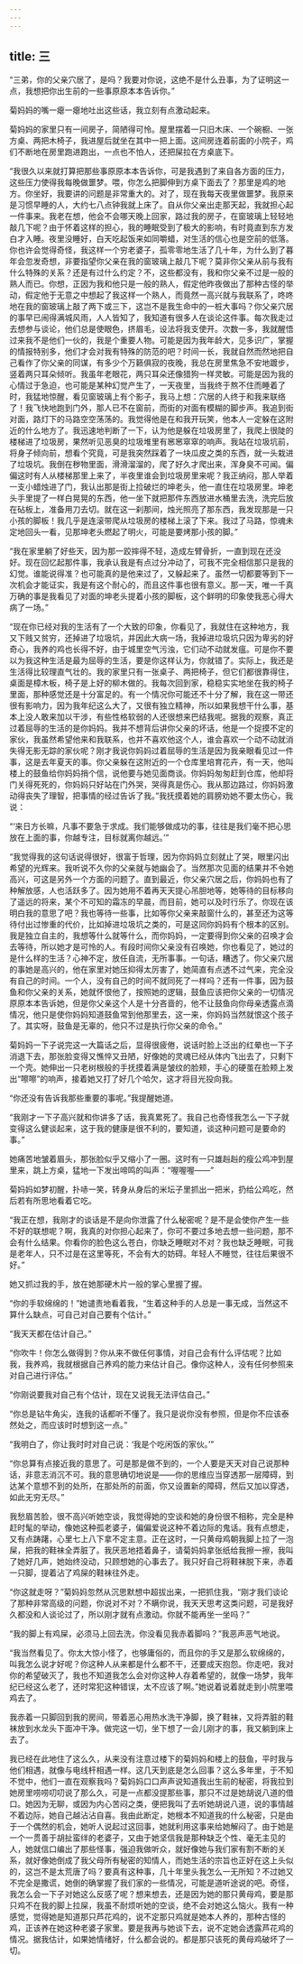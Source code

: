 ```yaml
---
---
---
```

title: 三
---



“三弟，你的父亲穴居了，是吗？我要对你说，这绝不是什么丑事，为了证明这一点，我想把你出生前的一些事原原本本告诉你。”

菊妈妈的嘴一瘪一瘪地吐出这些话，我立刻有点激动起来。

菊妈妈的家里只有一间房子，简陋得可怜。屋里摆着一只旧木床、一个碗橱、一张方桌、两把木椅子，我进屋后就坐在其中一把上面。这间房连着前面的小院子，鸡们不断地在房里跑进跑出，一点也不怕人，还把屎拉在方桌底下。

“我很久以来就打算把那些事原原本本告诉你，可是我遇到了来自各方面的压力，这些压力使得我每晚做噩梦。喂，你怎么把脚伸到方桌下面去了？那里是鸡的地方。你坐好，我要讲的问题是非常重大的。对了，现在我每天夜里做噩梦。我原来是习惯早睡的人，大约七八点钟我就上床了。自从你父亲出走那天起，我就担心起一件事来。我老在想，他会不会哪天晚上回家，路过我的房子，在窗玻璃上轻轻地敲几下呢？由于怀着这样的担心，我的睡眠受到了极大的影响，有时竟直到东方发白才入睡。夜里没睡好，白天吃起饭来如同嚼蜡，对生活的信心也是空前的低落。你也许会觉得奇怪，我这样一个穷老婆子，孤零零地生活了几十年，为什么到了暮年会忽发奇想，非要指望你父亲在我的窗玻璃上敲几下呢？莫非你父亲从前与我有什么特殊的关系？还是有过什么约定？不，这些都没有，我和你父亲不过是一般的熟人而已。你想，正因为我和他只是一般的熟人，假定他昨夜做出了那种古怪的举动，假定他于无意之中想起了我这样一个熟人，而竟然一高兴就与我联系了，咚咚地在我的窗玻璃上敲了两下或三下，这岂不是我生命中的一桩大事吗？你父亲穴居的事早已闹得满城风雨，人人皆知了，我知道有很多人在谈论这件事。每次我走过去想参与谈论，他们总是使眼色，挤眉毛，设法将我支使开。次数一多，我就醒悟过来我不是他们一伙的，我是个重要人物。可能是因为我年龄大，见多识广，掌握的情报特别多，他们才会对我有特殊的防范的吧？时间一长，我就自然而然地把自己看作了你父亲的同谋，有多少个万籁俱寂的夜晚，我总在房里焦急不安地踱步，竖着两只耳朵倾听。我虽年老眼花，两只耳朵还像猎狗一样灵敏。可能是因为我的心情过于急迫，也可能是某种幻觉产生了，一天夜里，当我终于熬不住而睡着了时，我猛地惊醒，看见窗玻璃上有个影子，我马上想：穴居的人终于和我来联络了！我飞快地跑到门外，那人已不在窗前，而街的对面有模糊的脚步声。我追到街对面，路灯下的马路空空荡荡的。我觉得他是在和我开玩笑，他本人一定躲在这附近的什么地方了。我迅速地判断了一下，认为他是躲在垃圾房里了，我爬上很陡的楼梯进了垃圾房，果然听见恶臭的垃圾堆里有窸窸窣窣的响声。我站在垃圾坑前，将身子倾向前，想看个究竟，可是我突然踩着了一块瓜皮之类的东西，就一头栽进了垃圾坑。我倒在秽物里面，滑滑溜溜的，爬了好久才爬出来，浑身臭不可闻。偏偏这时有人从楼梯那里上来了，半夜里谁会到垃圾房里来呢？我正纳闷，那人举着一支小蜡烛进了门，我认出那是街上捡破烂的坤老头，他一直住在垃圾房里。坤老头手里提了一样白晃晃的东西，他一坐下就把那件东西放进水桶里去洗，洗完后放在砧板上，准备用刀去切。就在这一刹那间，烛光照亮了那东西，我发现那是一只小孩的脚板！我几乎是连滚带爬从垃圾房的楼梯上滚了下来。我过了马路，惊魂未定地回头一看，见那坤老头燃起了明火，可能是要烤那小孩的脚。”

“我在家里躺了好些天，因为那一跤摔得不轻，造成左臂骨折，一直到现在还没好。现在回忆起那件事，我承认我是有点过分冲动了，可我不完全相信那只是我的幻觉。谁能说得准？也可能真的是他来过了，又躲起来了。虽然一切都要等到下一次机会才能证实，我是有这个耐心的，而且这件事也很有意义。那一天，唯一千真万确的事是我看见了对面的坤老头提着小孩的脚板，这个鲜明的印象使我恶心得大病了一场。”

“现在你已经对我的生活有了一个大致的印象，你看见了，我就住在这种地方，我又下贱又贫穷，还掉进了垃圾坑，并因此大病一场，我掉进垃圾坑只因为卑劣的好奇心，我养的鸡也长得不好，由于城里空气污浊，它们动不动就发瘟。可是你不要以为我这种生活是最为屈辱的生活，要是你这样认为，你就错了。实际上，我还是生活得比较理直气壮的。我的家里只有一张桌子、两把椅子，但它们都很靠得住，桌面是樟木板，椅子是上好的柳木做的。我每次回到家，稳稳实实地坐在我的椅子里面，那种感觉还是十分富足的。有一个情况你可能还不十分了解，我在这一带还很有影响力，因为我年纪这么大了，又很有独立精神，所以如果我想干什么事，基本上没人敢来加以干涉，有些性格软弱的人还很想来巴结我呢。据我的观察，真正过着屈辱的生活的是你妈妈。我并不想背后讲你父亲的坏话，他是一个捉摸不定的家伙，我虽然希望他来和我联系，也并不喜欢他这个人，谁会喜欢一个动不动就消失得无影无踪的家伙呢？刚才我说你妈妈过着屈辱的生活是因为我亲眼看见过一件事，这是去年夏天的事。你父亲躲在这附近的一个仓库里培育花卉，有一天，他叫楼上的鼓鱼给你妈妈捎个信，说他要与她见面商谈。你妈妈匆匆赶到仓库，他却将门关得死死的，你妈妈只好站在门外哭，哭得真是伤心。我从那边路过，你妈妈激动得丧失了理智，把事情的经过告诉了我。”我抚摸着她的肩膀劝她不要太伤心，我说：

“‘来日方长嘛，凡事不要急于求成。我们能够做成功的事，往往是我们毫不把心思放在上面的事，你越专注，目标就离你越远。’”

“我觉得我的这句话说得很好，很富于哲理，因为你妈妈立刻就止了哭，眼里闪出希望的光辉来。我听说不久你的父亲就与她幽会了。当然那次见面的结果并不令她高兴，可这是另外一个方面的问题了。直到最近，你父亲穴居之后，你妈妈也有了种解放感，人也活跃多了。因为她用不着再天天提心吊胆地等，她等待的目标移向了遥远的将来，某个不可知的霜冻的早晨，而目前，她可以及时行乐了。你现在该明白我的意思了吧？我也等待一些事，比如等你父亲来敲窗什么的，甚至还为这等待付出过惨重的代价，比如掉进垃圾坑之类的，可是这同你妈妈有个根本的区别。我是独立自主的，我想等什么就等什么，而你妈妈，一定要得到你父亲的召唤才会去等待，所以她才是可怜的人。有段时间你父亲没有召唤她，你也看见了，她过的是什么样的生活？心神不定，放任自流，无所事事。一句话，糟透了。你父亲穴居的事她是高兴的，他在家里对她压抑得太厉害了，她简直有点透不过气来，完全没有自己的时间。一个人，没有自己的时间不就同死了一样吗？还有一件事，因为鼓鱼和你父亲的关系，她就怀恨他了，按照她的逻辑，鼓鱼应该把你父亲的一切情况原原本本告诉她，但是你父亲这个人是十分吝啬的，他不让鼓鱼向你母亲透露点滴情况，他只是使你妈妈知道鼓鱼常到他那里去，这一来，你妈妈当然就恨这个孩子了。其实呀，鼓鱼是无辜的，他只不过是执行你父亲的命令。”

菊妈妈一下子说完这一大篇话之后，显得很疲倦，说话时脸上泛出的红晕也一下子消退下去，那张脸变得又憔悴又丑陋，好像她的灵魂已经从体内飞出去了，只剩下一个壳。她伸出一只老树根般的手抚摸着满是皱纹的脸颊，手心的硬茧在脸颊上发出“嚓嚓”的响声，接着她又打了好几个哈欠，这才将目光投向我。

“你还没有告诉我那些重要的事呢。”我提醒她道。

“我刚才一下子高兴就和你讲多了话，我真累死了。我自己也奇怪我怎么一下子就变得这么健谈起来，这于我的健康是很不利的，要知道，谈这种问题可是要命的事。”

她痛苦地皱着眉头，那张脸似乎又缩小了一圈。这时有一只雄赳赳的瘦公鸡冲到屋里来，跳上方桌，猛地一下发出啼鸣的叫声：“喔喔喔——”

菊妈妈如梦初醒，扑哧一笑，转身从身后的米坛子里抓出一把米，扔给公鸡吃，然后若有所思地看着它吃。

“我正在想，我刚才的谈话是不是向你泄露了什么秘密呢？是不是会使你产生一些不好的联想呢？啊，我真的对你担心起来了，你可不要过多地去想一些问题，那不会有什么结果。你看你的脸色这么苍白，你缺乏睡眠对不对？我也缺乏睡眠，可我是老年人，只不过是在这里等死，不会有大的妨碍。年轻人不睡觉，往往后果很不好。”

她又抓过我的手，放在她那硬木片一般的掌心里握了握。

“你的手软绵绵的！”她谴责地看着我，“生着这种手的人总是一事无成，当然这不算什么缺点，可自己对自己要有个估计。”

“我天天都在估计自己。”

“你吹牛！你怎么做得到？你从来不做任何事情，对自己会有什么评估呢？比如我，我养鸡，我就根据自己养鸡的能力来估计自己。像你这种人，没有任何参照来对自己进行评估。”

“你刚说要我对自己有个估计，现在又说我无法评估自己。”

“你总是钻牛角尖，连我的话都听不懂了。我只是说你没有参照，但是你不应该泰然处之，而应该时时想到这一点。”

“我明白了，你让我时时对自己说：‘我是个吃闲饭的家伙。’”

“你总算有点接近我的意思了。可是那是做不到的，一个人要是天天对自己说那种话，非意志消沉不可。我的意思确切地说是——你的思维应当穿透那一层障碍，到达某个意想不到的处所，在那处所的前面，你又设置新的障碍，然后又加以穿透，如此无穷无尽。”

我愁眉苦脸，很不高兴听她空谈，我觉得她的空谈和她的身份很不相称，完全是种赶时髦的举动，像她这种孤老婆子，偏偏爱说这种不着边际的鬼话。我有点想走，又有点踌躇，心里七上八下拿不定主意。正在这时，一只黄母鸡朝我脚上拉了一泡屎，把我的鞋袜全弄脏了。我厌恶地捂着鼻子，请菊妈妈拿张纸给我擦一擦，我叫了她好几声，她始终没动，只顾想她的心事去了。我只好自己将鞋袜脱下来，赤着一只脚，提着沾了鸡屎的鞋袜往外走。

“你这就走呀？”菊妈妈忽然从沉思默想中超拔出来，一把抓住我，“刚才我们谈论了那种非常高级的问题，你说对不对？不瞒你说，我天天思考这类问题，可是我好久都没和人谈论过了，所以刚才就有点激动。你就不能再坐一坐吗？”

“我的脚上有鸡屎，必须马上回去洗，你没看见我赤着脚吗？”我恶声恶气地说。

“我当然看见了。你太大惊小怪了，也够庸俗的，而且你的手又是那么软绵绵的，叫我怎么说才好呢？你这种人从来都是什么都不干，还要成天抱怨。你走吧，我对你的希望破灭了，我也不知道我怎么会对你这种人存着希望的，就像一场梦，我年纪已经这么老了，还时常犯这种错误，太不应该了啊。”她说着说着就走到小院里喂鸡去了。

我赤着一只脚回到我的房间，带着恶心用热水洗干净脚，换了鞋袜，又将弄脏的鞋袜放到水龙头下面冲干净。做完这一切，坐下想了一会儿刚才的事，我又躺到床上去了。

我已经在此地住了这么久，从来没有注意过楼下的菊妈妈和楼上的鼓鱼，平时我与他们相遇，就像与电线杆相遇一样。这几天到底是怎么回事？这么多年里，于不知不觉中，他们一直在观察我吗？菊妈妈口口声声说知道我出生前的秘密，将我拉到她房里唠唠叨叨说了那么久，可是一点都没提那些事，那只不过是她胡说八道的借口。她因为无聊，或因为内心苦闷之类，便把我叫了去听她胡说八道，说的事情越不着边际，她自己越沾沾自喜。我由此断定，她根本不知道我的什么秘密，只是由于一个偶然的机会，她听人说起过这回事，她就利用这事来给她解闷了。由于她是一个一贯善于胡扯蛮绊的老婆子，又由于她坚信我是那种缺乏个性、毫无主见的人，她就信口编出了那些怪事，强迫我做听众，就好像她与我们家有割不断的关系，就好像她倒成了我父母所有秘密的知情人，而她生活的宗旨也正好在这上头似的，这岂不是太荒唐了吗？要真有这种事，几十年里头我怎么一无所知？不过她又不完全是撒谎，她倒的确掌握了我们家的一些情况，可能是道听途说的吧。奇怪，我怎么会一下子对她这么反感了呢？想来想去，还是因为她的那只黄母鸡，要是那只鸡不在我的脚上拉屎，我虽不耐烦听她的空谈，绝不会对她这么恼火。我有一种感觉，觉得她是知道那只芦花鸡的，说不定那只鸡就是她本人养的，那种古怪的鸡，正该养在她这种老婆子家里。要是我再与她谈下去，说不定她会透露芦花鸡的情况。据我估计，如果她情绪好，什么都会说的。都是那只该死的黄母鸡破坏了一切。